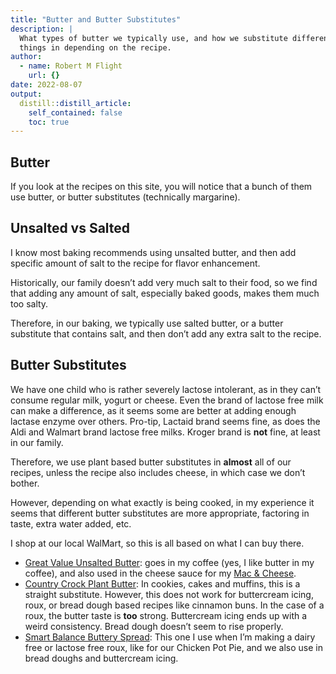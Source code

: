 ```yaml
---
title: "Butter and Butter Substitutes"
description: |
  What types of butter we typically use, and how we substitute different
  things in depending on the recipe.
author:
  - name: Robert M Flight
    url: {}
date: 2022-08-07
output:
  distill::distill_article:
    self_contained: false
    toc: true
---
```


## Butter

If you look at the recipes on this site, you will notice that a bunch of them use
butter, or butter substitutes (technically margarine).

## Unsalted vs Salted

I know most baking recommends using unsalted butter, and then add specific amount of
salt to the recipe for flavor enhancement.

Historically, our family doesn't add very much salt to their food, so we find that 
adding any amount of salt, especially baked goods, makes them much too salty.

Therefore, in our baking, we typically use salted butter, or a butter substitute
that contains salt, and then don't add any extra salt to the recipe.

## Butter Substitutes

We have one child who is rather severely lactose intolerant, as in they can't consume
regular milk, yogurt or cheese.
Even the brand of lactose free milk can make a difference, as it seems some are
better at adding enough lactase enzyme over others. 
Pro-tip, Lactaid brand seems fine, as does the Aldi and Walmart brand lactose free milks.
Kroger brand is **not** fine, at least in our family.

Therefore, we use plant based butter substitutes in **almost** all of our recipes, 
unless the recipe also includes cheese, in which case we don't bother.

However, depending on what exactly is being cooked, in my experience it seems that 
different butter substitutes are more appropriate, factoring in taste, extra water added, etc.

I shop at our local WalMart, so this is all based on what I can buy there.

* [Great Value Unsalted Butter](https://www.walmart.com/ip/Great-Value-Unsalted-Sweet-Cream-Butter-16-oz-4-Sticks/10315054?athbdg=L1100): goes in my coffee (yes, I like butter in my coffee), and 
also used in the cheese sauce for my [Mac & Cheese](https://rmflight.github.io/recipes/posts/2021-03-20-mac-cheese/).
* [Country Crock Plant Butter](https://www.walmart.com/ip/Country-Crock-Dairy-Free-Plant-Butter-with-Olive-Oil-Sticks-16-oz/409121348?athbdg=L1100): In cookies, cakes and muffins, this is a straight substitute.
However, this does not work for buttercream icing, roux, or bread dough based recipes like cinnamon buns.
In the case of a roux, the butter taste is **too** strong.
Buttercream icing ends up with a weird consistency.
Bread dough doesn't seem to rise properly.
* [Smart Balance Buttery Spread](https://www.walmart.com/ip/Smart-Balance-Original-Buttery-Spread-45-OZ/10411892): This one I use when I'm making a dairy free or lactose free roux, like for our Chicken Pot Pie, and we also use in bread doughs and buttercream icing.
